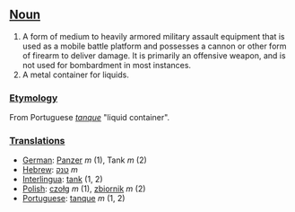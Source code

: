 ==[[Noun]]==
#A form of medium to heavily armored military assault equipment that is used as a mobile battle platform and possesses a cannon or other form of firearm to deliver damage.  It is primarily an offensive weapon, and is not used for bombardment in most instances.
#A metal container for liquids.

===[[Etymology]]===
From Portuguese ''[[tanque]]'' "liquid container".

===[[Translations]]===
*[[German]]: [[Panzer]] ''m'' (1), Tank ''m'' (2)
*[[Hebrew]]: [[טנק]] ''m''
*[[Interlingua]]: [[tank]] (1, 2)
*[[Polish]]: [[czołg]] ''m'' (1), [[zbiornik]] ''m'' (2)
*[[Portuguese]]: [[tanque]] ''m'' (1, 2)